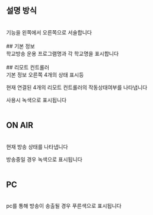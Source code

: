## 설명 방식
<br/>
기능을 왼쪽에서 오른쪽으로 서술합니다
<br/>
<br/>
## 기본 정보
<br/>
학교방송 운용 프로그램명과 각 학교명을 표시합니다
<br/>
<br/>
## 리모트 컨트롤러
<br/>
기본 정보 오른쪽 4개의 상태 표시등

현재 연결된 4개의 리모트 컨트롤러의 작동상태여부를 나타냅니다

사용시 녹색으로 표시됩니다
<br/>
<br/>
## ON AIR
<br/>
현재 방송 상태를 나타냅니다

방송중일 경우 녹색으로 표시됩니다
<br/>
<br/>
## PC
<br/>
pc를 통해 방송이 송출될 경우 푸른색으로 표시됩니다